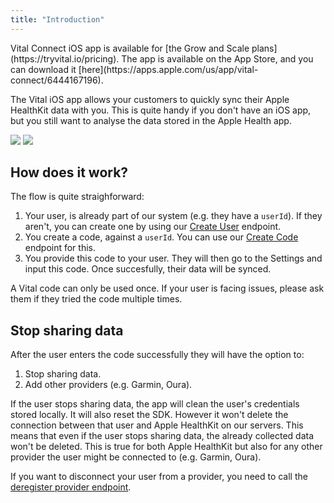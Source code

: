 ```yaml
---
title: "Introduction"
---
```


<Info>
Vital Connect iOS app is available for [the Grow and Scale plans](https://tryvital.io/pricing).
</Info>

<Note>
  The app is available on the App Store, and you can download it
  [here](https://apps.apple.com/us/app/vital-connect/6444167196).
</Note>

The Vital iOS app allows your customers to quickly sync their Apple HealthKit data with you. This is quite handy if you don't have an iOS app, but you still want to analyse the data stored in the Apple Health app.

<div className="flex flex-row justify-between">
  <img noZoom src="/img/activity_small.png" width={"45%"} />
  <img noZoom src="/img/sleep_small.png" width={"45%"} />
</div>

## How does it work?

The flow is quite straighforward:

1. Your user, is already part of our system (e.g. they have a `userId`). If they aren't, you can create one by using our [Create User](/api-reference/user/create-user) endpoint.
2. You create a code, against a `userId`. You can use our [Create Code](/api-reference/link/create-code) endpoint for this.
3. You provide this code to your user. They will then go to the Settings and input this code. Once succesfully, their data will be synced.

<Warning>
  A Vital code can only be used once. If your user is facing issues, please ask
  them if they tried the code multiple times.
</Warning>

## Stop sharing data

After the user enters the code successfully they will have the option to:

1. Stop sharing data.
2. Add other providers (e.g. Garmin, Oura).

If the user stops sharing data, the app will clean the user's credentials stored locally. It will also reset the SDK. However it won't delete the connection between that user and Apple HealthKit on our servers. This means that even if the user stops sharing data, the already collected data won't be deleted. This is true for both Apple HealthKit but also for any other provider the user might be connected to (e.g. Garmin, Oura).

If you want to disconnect your user from a provider, you need to call the [deregister provider endpoint](/api-reference/user/deregister-a-provider).
